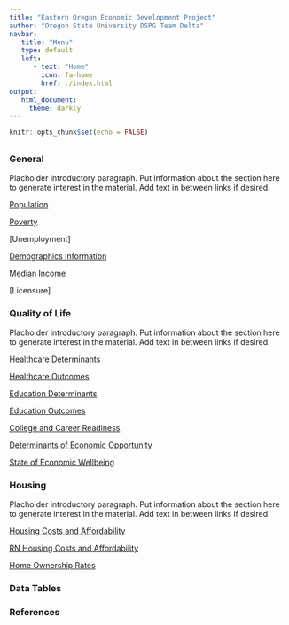 ```yaml
---
title: "Eastern Oregon Economic Development Project"
author: "Oregon State University DSPG Team Delta"
navbar:
   title: "Menu"
   type: default
   left:
      - text: "Home"
        icon: fa-home
        href: ./index.html
output: 
   html_document: 
     theme: darkly
---
```


```r
knitr::opts_chunk$set(echo = FALSE)
```

## {.tabset}

### General
Placholder introductory paragraph. Put information about the section here to generate
interest in the material. Add text in between links if desired.

[Population](./Population_Map/populationPage.html)

[Poverty](./Poverty_Data/povertyPage.html)

[Unemployment]

[Demographics Information](./Race/demoChgPage.html)

[Median Income](./Median_Income/medIncPage.html)

[Licensure]

### Quality of Life
Placholder introductory paragraph. Put information about the section here to generate
interest in the material. Add text in between links if desired.

[Healthcare Determinants](./Healthcare/healthDeterPage.html)

[Healthcare Outcomes](./Healthcare/healthQualPage.html)

[Education Determinants](./Education/edDeterPage.html)

[Education Outcomes](./Education/edOutcomePage.html)

[College and Career Readiness](./Education/ccrPage.html)

[Determinants of Economic Opportunity](./Economics/econDeterPage.html)

[State of Economic Wellbeing](./Economics/econStatePage.html)

### Housing {.active}
Placholder introductory paragraph. Put information about the section here to generate
interest in the material. Add text in between links if desired.

[Housing Costs and Affordability](./Housing/housingCostPage.html)

[RN Housing Costs and Affordability](./Housing/rnCostPage.html)

[Home Ownership Rates](./Housing/homeOwnPage.html)

### Data Tables

### References

## {-}